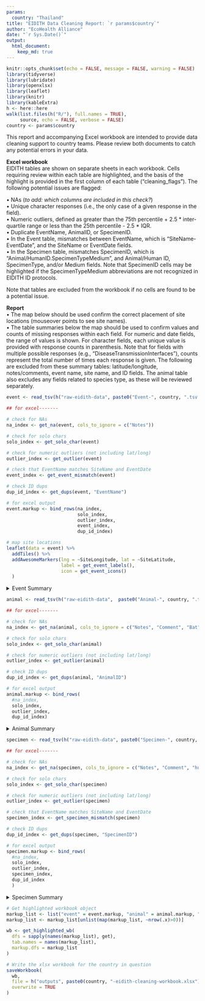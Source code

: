 ```yaml
---
params:
  country: "Thailand"
title: "EIDITH Data Cleaning Report: `r params$country`"
author: "EcoHealth Alliance"
date: "`r Sys.Date()`"
output:
  html_document:
    keep_md: true
---
```


```r
knitr::opts_chunk$set(echo = FALSE, message = FALSE, warning = FALSE)
library(tidyverse)
library(lubridate)
library(openxlsx)
library(leaflet) 
library(knitr)
library(kableExtra)
h <- here::here
walk(list.files(h("R/"), full.names = TRUE),
     source, echo = FALSE, verbose = FALSE)
country <- params$country

```
This report and accompanying Excel workbook are intended to provide data cleaning support to country teams.  Please review both documents to catch any potential errors in your data.

**Excel workbook**  
EIDITH tables are shown on separate sheets in each workbook.  Cells requiring review within each table are highlighted, and the basis of the highlight is provided in the first column of each table (“cleaning_flags”).  The following potential issues are flagged:   

•	NAs (*to add: which columns are included in this check?*)  
•	Unique character responses (i.e., the only case of a given response in the field).  
•	Numeric outliers, defined as greater than the 75th percentile + 2.5 * inter-quartile range or less than the 25th percentile - 2.5 * IQR.  
•	Duplicate EventName, AnimalID, or SpecimenID.  
•	In the Event table, mismatches between EventName, which is “SiteName-EventDate”, and the SiteName or EventDate fields.  
•	In the Specimen table, mismatches SpecimenID, which is “Animal/HumanID.SpecimenTypeMedium”, and Animal/Human ID, SpecimenType, and/or Medium fields.  Note that SpecimenID cells may be highlighted if the SpecimenTypeMedium abbreviations are not recognized in EIDITH ID protocols.

Note that tables are excluded from the workbook if no cells are found to be a potential issue.  

**Report**  
•	The map below should be used confirm the correct placement of site locations (mouseover points to see site names).  
•	The table summaries below the map should be used to confirm values and counts of missing responses within each field.  For numeric and date fields, the range of values is shown.  For character fields, each unique value is provided with response counts in parenthesis.  Note that for fields with multiple possible responses (e.g., “DiseaseTransmissionInterfaces”), counts represent the total number of times each response is given.  The following are excluded from these summary tables: latitude/longitude, notes/comments, event name, site name, and ID fields.  The animal table also excludes any fields related to species type, as these will be reviewed separately.  


```r
event <- read_tsv(h("raw-eidith-data", paste0("Event-", country, ".tsv.gz")),  col_types = event_specs)

## for excel-------

# check for NAs
na_index <- get_na(event, cols_to_ignore = c("Notes"))

# check for solo chars
solo_index <- get_solo_char(event)

# check for numeric outliers (not including lat/long)
outlier_index <- get_outlier(event)

# check that EventName matches SiteName and EventDate
event_index <- get_event_mismatch(event)

# check ID dups 
dup_id_index <- get_dups(event, "EventName")

# for excel output
event.markup <- bind_rows(na_index,
                          solo_index, 
                          outlier_index,
                          event_index,
                          dup_id_index)
```

```r
# map site locations 
leaflet(data = event) %>%
  addTiles() %>%
  addAwesomeMarkers(lng = ~SiteLongitude, lat = ~SiteLatitude, 
                    label = get_event_labels(),
                    icon = get_event_icons()
  )

```

<details>
<summary>Event Summary</summary>
```r
create_unique_table(event, cols_to_ignore = c("EventName", "SiteName", "Notes"))

```
</details>

```r

animal <- read_tsv(h("raw-eidith-data",  paste0("Animal-", country, ".tsv.gz")), col_types = animal_specs) 

## for excel-------

# check for NAs
na_index <- get_na(animal, cols_to_ignore = c("Notes", "Comment", "Bat", "NHP", "Rodent", "Taxa|Class|Order|Family|Genus|Species"))

# check for solo chars
solo_index <- get_solo_char(animal)

# check for numeric outliers (not including lat/long)
outlier_index <- get_outlier(animal)

# check ID dups 
dup_id_index <- get_dups(animal, "AnimalID")

# for excel output
animal.markup <- bind_rows(
  #na_index, 
  solo_index,
  outlier_index,
  dup_id_index)

```

<details>
<summary>Animal Summary</summary>
```r
# unique character values table
create_unique_table(animal,
                    cols_to_ignore = c("Notes", "SiteName", "AnimalID", "EventName", "Taxa|Class|Order|Family|Genus|Species"))
```
</details>

```r

specimen <- read_tsv(h("raw-eidith-data", paste0("Specimen-", country, ".tsv.gz")), col_types = specimen_specs)

## for excel-------

# check for NAs
na_index <- get_na(specimen, cols_to_ignore = c("Notes", "Comment", "humans only"))

# check for solo chars
solo_index <- get_solo_char(specimen)

# check for numeric outliers (not including lat/long)
outlier_index <- get_outlier(specimen)

# check that EventName matches SiteName and EventDate
specimen_index <- get_specimen_mismatch(specimen)

# check ID dups 
dup_id_index <- get_dups(specimen, "SpecimenID")

# for excel output
specimen.markup <- bind_rows(
  #na_index, 
  solo_index,
  outlier_index,
  specimen_index,
  dup_id_index
  )

```

<details>
<summary>Specimen Summary</summary>
```r
# unique character values table
create_unique_table(specimen,
                    cols_to_ignore = c("Notes", "SiteName", "ID", "EventName", "Taxa|Class|Order|Family|Genus|Species"))
```
</details>

```r

# Get highlighted workbook object
markup_list <- list("event" = event.markup, "animal" = animal.markup, "specimen" = specimen.markup)
markup_list <- markup_list[unlist(map(markup_list, ~nrow(.x)>0))]

wb <- get_highlighted_wb(
  dfs = sapply(names(markup_list), get),
  tab.names = names(markup_list),
  markup.dfs = markup_list
)

```

```r
# Write the xlsx workbook for the country in question
saveWorkbook(
  wb,
  file = h("outputs", paste0(country, "-eidith-cleaning-workbook.xlsx")),
  overwrite = TRUE
)
```
